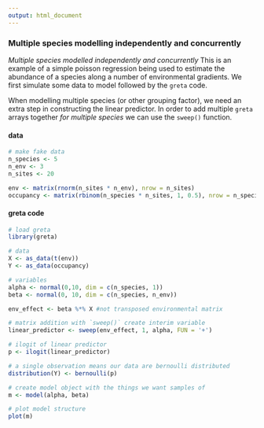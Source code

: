 ```yaml
---
output: html_document
---
```

### Multiple species modelling independently and concurrently

*Multiple species modelled independently and concurrently* This is an example of a simple poisson regression being used to estimate the abundance of a species along a number of environmental gradients. We first simulate some data to model followed by the `greta` code.

When modelling multiple species (or other grouping factor), we need an extra step in constructing the linear predictor. In order to add multiple `greta` arrays together *for multiple species* we can use the `sweep()` function.

#### data
<div class="data">
```r
# make fake data
n_species <- 5
n_env <- 3
n_sites <- 20

env <- matrix(rnorm(n_sites * n_env), nrow = n_sites)
occupancy <- matrix(rbinom(n_species * n_sites, 1, 0.5), nrow = n_species)
```
</div>

#### greta code
```r
# load greta
library(greta)

# data
X <- as_data(t(env))
Y <- as_data(occupancy)

# variables
alpha <- normal(0,10, dim = c(n_species, 1))
beta <- normal(0, 10, dim = c(n_species, n_env))

env_effect <- beta %*% X #not transposed environmental matrix

# matrix addition with `sweep()` create interim variable
linear_predictor <- sweep(env_effect, 1, alpha, FUN = '+')

# ilogit of linear predictor
p <- ilogit(linear_predictor)

# a single observation means our data are bernoulli distributed
distribution(Y) <- bernoulli(p)

# create model object with the things we want samples of
m <- model(alpha, beta)

# plot model structure
plot(m)
```
